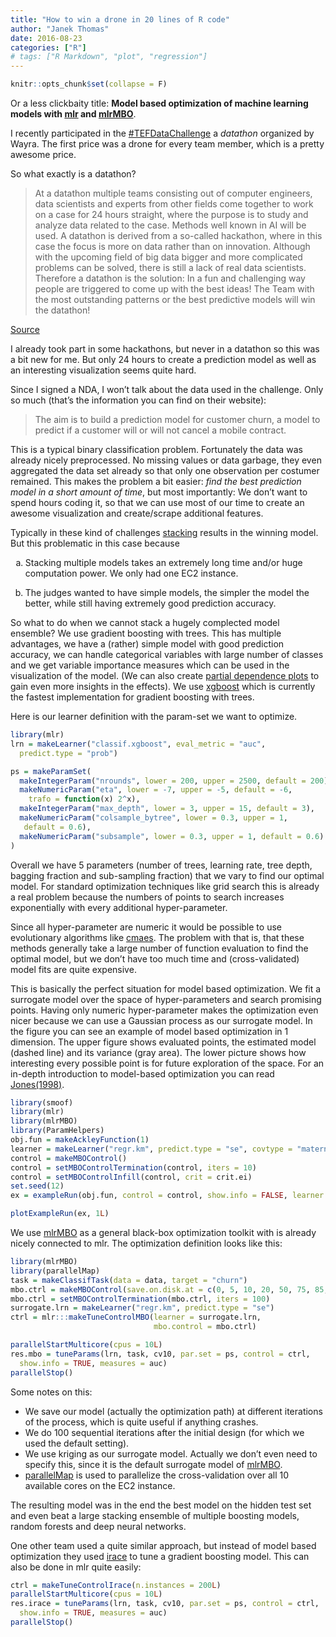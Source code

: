 ```yaml
---
title: "How to win a drone in 20 lines of R code"
author: "Janek Thomas"
date: 2016-08-23
categories: ["R"]
# tags: ["R Markdown", "plot", "regression"]
---
```


```r
knitr::opts_chunk$set(collapse = F)
```

Or a less clickbaity title: __Model based optimization of machine learning models with [mlr](https://github.com/mlr-org/mlr) and [mlrMBO](https://github.com/mlr-org/mlrMBO)__.

I recently participated in the [#TEFDataChallenge](http://www.tefdatachallenge.com/) a _datathon_ organized by Wayra. 
The first price was a drone for every team member, which is a pretty awesome price.

So what exactly is a datathon?

> At a datathon multiple teams consisting out of computer engineers, data scientists and experts from other fields come together to work on a case for 24 hours straight, where the purpose is to study and analyze data related to the case. Methods well known in AI will be used. A datathon is derived from a so-called hackathon, where in this case the focus is more on data rather than on innovation. Although with the upcoming field of big data bigger and more complicated problems can be solved, there is still a lack of real data scientists. Therefore a datathon is the solution: In a fun and challenging way people are triggered to come up with the best ideas! The Team with the most outstanding patterns or the best predictive models will win the datathon!

[Source](http://datathon.xomnia.com/what-is-a-datathon)

I already took part in some hackathons, but never in a datathon so this was a bit new for me. But
only 24 hours to create a prediction model as well as an interesting visualization seems quite hard.

Since I signed a NDA, I won't talk about the data used in the challenge. Only so much (that's the information you can find on their website): 

> The aim is to build a prediction model for customer churn, a model to predict if a customer will or will not cancel a mobile contract. 

This is a typical binary classification problem. Fortunately the data was already nicely preprocessed.
No missing values or data garbage, they even aggregated the data set already so that only one observation per costumer remained.
This makes the problem a bit easier: _find the best prediction model in a short amount of time_, but
most importantly: We don't want to spend hours coding it, so that we can use most of our time to 
create an awesome visualization and create/scrape additional features.

Typically in these kind of challenges [stacking](https://en.wikipedia.org/wiki/Ensemble_learning#Stacking) results in the winning model. But this problematic in this case because

a) Stacking multiple models takes an extremely long time and/or huge computation power. We only had one
EC2 instance.

b) The judges wanted to have simple models, the simpler the model the better, while still having extremely good prediction accuracy.

So what to do when we cannot stack a hugely complected model ensemble? We use gradient boosting with trees.
This has multiple advantages, we have a (rather) simple model with good prediction accuracy, we can handle
categorical variables with large number of classes and we get variable importance measures which can be
used in the visualization of the model. (We can also create [partial dependence plots](https://mlr-org.github.io/exploring-learner-predictions-with-partial-dependence/) to gain even more insights in the effects). We use [xgboost](https://github.com/dmlc/xgboost) which is currently the fastest implementation for gradient boosting with trees.

Here is our learner definition with the param-set we want to optimize.   
```r
library(mlr)
lrn = makeLearner("classif.xgboost", eval_metric = "auc", 
  predict.type = "prob")

ps = makeParamSet(
  makeIntegerParam("nrounds", lower = 200, upper = 2500, default = 200),
  makeNumericParam("eta", lower = -7, upper = -5, default = -6, 
    trafo = function(x) 2^x),
  makeIntegerParam("max_depth", lower = 3, upper = 15, default = 3),
  makeNumericParam("colsample_bytree", lower = 0.3, upper = 1, 
   default = 0.6),
  makeNumericParam("subsample", lower = 0.3, upper = 1, default = 0.6)
)
```

Overall we have 5 parameters (number of trees, learning rate, tree depth, bagging fraction and sub-sampling fraction) that we vary to find our optimal model.
For standard optimization techniques like grid search this is already a real problem because the numbers of points to search increases exponentially with every additional hyper-parameter.

Since all hyper-parameter are numeric it would be possible to use evolutionary algorithms like [cmaes](https://en.wikipedia.org/wiki/CMA-ES).
The problem with that is, that these methods generally take a large number of function evaluation to find the optimal model, but we don't have too much time and (cross-validated) model fits are quite expensive.

This is basically the perfect situation for model based optimization. We fit a surrogate model over
the space of hyper-parameters and search promising points. Having only numeric hyper-parameter makes the optimization 
even nicer because we can use a Gaussian process as our surrogate model. In the figure you can see an example of model based optimization in 1 dimension. The upper figure shows evaluated points, the estimated model (dashed line) and its variance (gray area). The lower picture shows how interesting every possible point is for future exploration of the space. 
For an in-depth introduction to model-based optimization you can read [Jones(1998)](http://www.ressources-actuarielles.net/EXT/ISFA/1226.nsf/0/f84f7ac703bf5862c12576d8002f5259/$FILE/Jones98.pdf).

```r
library(smoof)
library(mlr)
library(mlrMBO)
library(ParamHelpers)
obj.fun = makeAckleyFunction(1)
learner = makeLearner("regr.km", predict.type = "se", covtype = "matern5_2", control = list(trace = FALSE))
control = makeMBOControl()
control = setMBOControlTermination(control, iters = 10)
control = setMBOControlInfill(control, crit = crit.ei)
set.seed(12)
ex = exampleRun(obj.fun, control = control, show.info = FALSE, learner = learner)
```

```r
plotExampleRun(ex, 1L)
```

We use [mlrMBO](https://github.com/mlr-org/mlrMBO) as a general black-box optimization toolkit with is already nicely connected to mlr. The optimization definition looks like this:

```r
library(mlrMBO)
library(parallelMap)
task = makeClassifTask(data = data, target = "churn")
mbo.ctrl = makeMBOControl(save.on.disk.at = c(0, 5, 10, 20, 50, 75, 85, 95))
mbo.ctrl = setMBOControlTermination(mbo.ctrl, iters = 100)
surrogate.lrn = makeLearner("regr.km", predict.type = "se")
ctrl = mlr:::makeTuneControlMBO(learner = surrogate.lrn, 
                                mbo.control = mbo.ctrl)

parallelStartMulticore(cpus = 10L)
res.mbo = tuneParams(lrn, task, cv10, par.set = ps, control = ctrl, 
  show.info = TRUE, measures = auc)
parallelStop()
```

Some notes on this:

- We save our model (actually the optimization path) at different iterations of the process, which is quite useful if anything crashes.
- We do 100 sequential iterations after the initial design (for which we used the default setting).
- We use kriging as our surrogate model. Actually we don't even need to specify this, since it is the default surrogate model of [mlrMBO](https://github.com/mlr-org/mlrMBO).
- [parallelMap](https://github.com/berndbischl/parallelMap) is used to parallelize the cross-validation over all 10 available cores on the EC2 instance.

The resulting model was in the end the best model on the hidden test set and even beat a large stacking ensemble of
multiple boosting models, random forests and deep neural networks.

One other team used a quite similar approach, but instead of model based optimization they used [irace](http://iridia.ulb.ac.be/irace/) to tune a gradient boosting model. This can also be done in mlr quite easily:

```r
ctrl = makeTuneControlIrace(n.instances = 200L)
parallelStartMulticore(cpus = 10L)
res.irace = tuneParams(lrn, task, cv10, par.set = ps, control = ctrl, 
  show.info = TRUE, measures = auc)
parallelStop()
```
